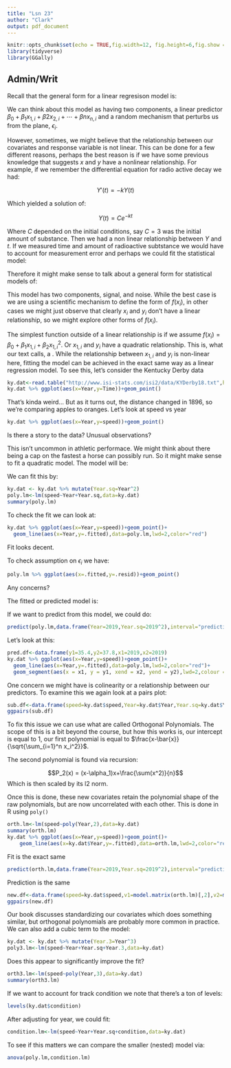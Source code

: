 ```yaml
---
title: "Lsn 23"
author: "Clark"
output: pdf_document
---
```


```r
knitr::opts_chunk$set(echo = TRUE,fig.width=12, fig.height=6,fig.show = "hide")
library(tidyverse)
library(GGally)
```

## Admin/Writ

Recall that the general form for a linear regresison model is:

\vspace{1.in}

We can think about this model as having two components, a linear predictor $\beta_0+\beta_1 x_{1,i}+\beta{2}x_{2,i}+\cdots+\beta{n}x_{n,i}$ and a random mechanism that perturbs us from the plane, $\epsilon_i$.

However, sometimes, we might believe that the relationship between our covariates and response variable is not linear.  This can be done for a few different reasons, perhaps the best reason is if we have some previous knowledge that suggests $x$ and $y$ have a nonlinear relationship.  For example, if we remember the differential equation for radio active decay we had:

$$Y'(t)=-k Y(t)$$

Which yielded a solution of:

$$Y(t)=C e^{-k t}$$

Where $C$ depended on the initial conditions, say $C=3$ was the initial amount of substance.  Then we had a non linear relationship between $Y$ and $t$.  If we measured time and amount of radioactive subtstance we would have to account for measurement error and perhaps we could fit the statistical model:

\vspace{1.in}

Therefore it might make sense to talk about a general form for statistical models of:

\vspace{1.in}

This model has two components, signal, and noise.  While the best case is we are using a scientific mechanism to define the form of $f(x_i)$, in other cases we might just observe that clearly $x_i$ and $y_i$ don't have a linear relationship, so we might explore other forms of $f(x_i)$.

The simplest function outside of a linear relationship is if we assume $f(x_i)=\beta_0+\beta_1 x_{1,i}+\beta_2 x_{1,i}^2$.  Or $x_{1,i}$ and $y_i$ have a quadratic relationship.  This is, what our text calls, a \textbf{polynomial statistical  model}.  While the relationship between $x_{1,i}$ and $y_i$ is non-linear here, fitting the model can be achieved in the exact same way as a linear regression model.  To see this, let's consider the Kentucky Derby data

```r
ky.dat<-read.table("http://www.isi-stats.com/isi2/data/KYDerby18.txt",header=T)
ky.dat %>% ggplot(aes(x=Year,y=Time))+geom_point()
```

That's kinda weird...  But as it turns out, the distance changed in 1896, so we're comparing apples to oranges.  Let's look at speed vs year

```r
ky.dat %>% ggplot(aes(x=Year,y=speed))+geom_point()
```

Is there a story to the data?  Unusual observations?

\vspace{1.in}

This isn't uncommon in athletic performace.  We might think about there being a cap on the fastest a horse can possibly run.  So it might make sense to fit a quadratic model.  The model will be:

\vspace{1.in}

We can fit this by:
```r
ky.dat <- ky.dat %>% mutate(Year.sq=Year^2)
poly.lm<-lm(speed~Year+Year.sq,data=ky.dat)
summary(poly.lm)
```

To check the fit we can look at:

```r
ky.dat %>% ggplot(aes(x=Year,y=speed))+geom_point()+
  geom_line(aes(x=Year,y=.fitted),data=poly.lm,lwd=2,color="red")
```

Fit looks decent.

To check assumption on $\epsilon_i$ we have:

```r
poly.lm %>% ggplot(aes(x=.fitted,y=.resid))+geom_point()
```

Any concerns?

\vspace{1.in}

The fitted or predicted model is:

\vspace{1.in}

If we want to predict from this model, we could do:

```r
predict(poly.lm,data.frame(Year=2019,Year.sq=2019^2),interval="prediction")
```

Let's look at this:

```r
pred.df<-data.frame(y1=35.4,y2=37.8,x1=2019,x2=2019)
ky.dat %>% ggplot(aes(x=Year,y=speed))+geom_point()+
  geom_line(aes(x=Year,y=.fitted),data=poly.lm,lwd=2,color="red")+
  geom_segment(aes(x = x1, y = y1, xend = x2, yend = y2),lwd=2,colour = "blue", data = pred.df)
```

One concern we might have is colinearity or a relationship between our predictors.  To examine this we again look at a pairs plot:

```r
sub.df<-data.frame(speed=ky.dat$speed,Year=ky.dat$Year,Year.sq=ky.dat$Year.sq)
ggpairs(sub.df)
```

To fix this issue we can use what are called Orthogonal Polynomials.  The scope of this is a bit beyond the course, but how this works is, our intercept is equal to 1, our first polynomial is equal to $\frac{x-\bar{x}}{\sqrt{\sum_{i=1}^n x_i^2}}$.

The second polynomial is found via recursion:

$$P_2(x) = (x-\alpha_1)x+\frac{\sum(x^2)}{n}$$
Which is then scaled by its l2 norm.

Once this is done, these new covariates retain the polynomial shape of the raw polynomials, but are now uncorrelated with each other.  This is done in R using `poly()`

```r
orth.lm<-lm(speed~poly(Year,2),data=ky.dat)
summary(orth.lm)
ky.dat %>% ggplot(aes(x=Year,y=speed))+geom_point()+
    geom_line(aes(x=ky.dat$Year,y=.fitted),data=orth.lm,lwd=2,color="red")
```

Fit is the exact same

```r
predict(orth.lm,data.frame(Year=2019,Year.sq=2019^2),interval="prediction")
```

Prediction is the same

```r
new.df<-data.frame(speed=ky.dat$speed,v1=model.matrix(orth.lm)[,2],v2=model.matrix(orth.lm)[,3])
ggpairs(new.df)
```

Our book discusses standardizing our covariates which does something similar, but orthogonal polynomials are probably more common in practice.  We can also add a cubic term to the model:

```r
ky.dat <- ky.dat %>% mutate(Year.3=Year^3)
poly3.lm<-lm(speed~Year+Year.sq+Year.3,data=ky.dat)
```

Does this appear to significantly improve the fit?

```r
orth3.lm<-lm(speed~poly(Year,3),data=ky.dat)
summary(orth3.lm)
```

If we want to account for track condition we note that there's a ton of levels:

```r
levels(ky.dat$condition)
```

After adjusting for year, we could fit:
```r
condition.lm<-lm(speed~Year+Year.sq+condition,data=ky.dat)
```

To see if this matters we can compare the smaller (nested) model via:

```r
anova(poly.lm,condition.lm)
```
